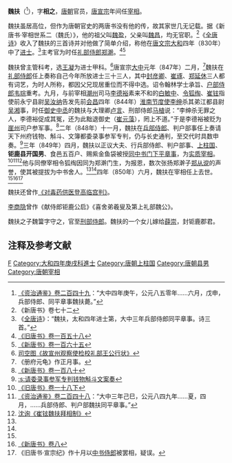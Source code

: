 '''魏扶'''（{{bd|？||850年|7月14日|catIdx=W}}<ref name=ZZTJ249>[[:s:資治通鑑/卷249|《资治通鉴》卷二百四十九]]：“大中四年庚午，公元八五零年……六月，戊申，兵部侍郎、同平章事魏扶薨。”</ref>），字'''相之'''，[[唐朝|唐朝]]官员，[[唐宣宗|唐宣宗]]年间任[[宰相|宰相]]。

魏扶虽居高位，但作为唐朝官史的两唐书没有他的传，故其家世几无记载。据《新唐书·宰相世系二（魏氏）》，他的祖父叫[[魏盈|魏盈]]，父亲叫[[魏昌|魏昌]]，均无官职。<ref>《新唐书》卷七十二{{cite web |url=http://www.sidneyluo.net/a/a17/072.htm |title=存档副本 |accessdate=2008-10-03 |deadurl=yes |archiveurl=https://web.archive.org/web/20081120085821/http://www.sidneyluo.net/a/a17/072.htm |archivedate=2008-11-20 }}{{cite web |url=http://www.sidneyluo.net/a/a17/table/form57.htm |title=存档副本 |accessdate=2010-02-22 |deadurl=yes |archiveurl=https://web.archive.org/web/20100620180729/http://sidneyluo.net/a/a17/table/form57.htm |archivedate=2010-06-20 }}</ref>《[[全唐诗|全唐诗]]》收入了魏扶的三首诗并对他做了简单介绍，称他在[[唐文宗|唐文宗]][[大和_(唐朝)|大和]]四年（830年）中了[[进士|进士]]。<ref>《[http://www.guoxue.com/qts/authers/qzz_1051.htm 全唐诗]》：“魏扶，太和四年进士第，大中三年兵部侍郎同平章事。诗三首。”</ref>主考官为时任[[礼部侍郎|礼部侍郎]][[郑澣|郑澣]]。<ref name=BT158>[[:s:旧唐书/卷158|《旧唐书》卷一百五十八]]</ref><ref name=NBT165>[[:s:新唐书/卷165|《新唐书》卷一百六十五]]</ref>

魏扶曾主管科考，选[[王凝_(唐朝)|王凝]]为进士甲科。<ref>[[:s:故宣州观察使检校礼部王公行状|司空图《故宣州观察使检校礼部王公行状》]]</ref>唐宣宗[[大中_(唐朝)|大中]]元年（847年）二月，<ref>《册府元龟》作正月事。</ref>魏扶在[[礼部侍郎|礼部侍郎]]任上奏称自己今年所放进士三十三人，其中[[封彦卿|封彦卿]]、[[崔琢|崔琢]]、[[郑延休|郑延休]]三人都有词艺，为时人所称，都因父兄现居重位而不得中选。诏令翰林学士承旨、[[户部侍郎|户部侍郎]][[韦琮|韦琮]]重考。九月，与前宰相[[潮州|潮州]]司马[[李德裕|李德裕]]素来不和的[[白敏中|白敏中]]、[[令狐绹|令狐绹]]、[[崔铉|崔铉]]指使前永宁县尉[[吴汝纳|吴汝纳]]告发先前[[会昌_(唐朝)|会昌]]四年（844年）[[淮南节度使|淮南节度使]][[李绅|李绅]]杀其弟江都县尉[[吴湘|吴湘]]事，时任[[御史中丞|御史中丞]]的魏扶与大理卿[[卢言|卢言]]、刑部侍郎[[马植_(唐朝)|马植]]说：“李绅杀无罪之人，李德裕促成其冤，还为此黜退御史（[[崔元藻|崔元藻]]），罔上不道。”于是李德裕被贬为[[崖州|崖州]]司户参军事。<ref>[[:s:新唐书/卷180|《新唐书》卷一百八十]]</ref>二年（848年）十一月，魏扶在[[兵部侍郎|兵部侍郎]]、判户部事任上奏请天下州府钱物、斛斗、文簿都委录事参军专判，仍与长史通判，至交代时具数申奏。<ref>[[:s:请委录事参军专判钱物斛斗文案奏|:s:请委录事参军专判钱物斛斗文案奏]]</ref>三年（849年）四月，魏扶以正议大夫、行兵部侍郎、判户部事、[[上柱国|上柱国]]、'''钜鹿县开国男'''、食邑五百户、赐紫金鱼袋被授[[同中书门下平章事|同中书门下平章事]]，为[[实质宰相|实质宰相]]。<ref>[[:s:旧唐书/卷18下|《旧唐书》卷一十八下]]</ref><ref>[[:s:資治通鑑/卷248|《资治通鉴》卷二百四十八]]：“大中三年己巳，公元八四九年……夏，四月，……兵部侍郎、判户部魏扶同平章事。”</ref><ref>[[:s:崔铉魏扶拜相制|沈询《崔铉魏扶拜相制》]]</ref>他与同僚宰相令狐绹因同为郑澣门生，为报恩，数次张扬郑澣子[[郑从谠|郑从谠]]的声誉，使其被提拔为中书舍人。<ref name=BT158/><ref name=NBT165/>四年（850年）六月，魏扶在宰相任上去世。<ref name=ZZTJ249/><ref>[[:s:新唐书/卷8|《新唐书》卷八]]</ref><ref>《旧唐书·宣宗纪》作十月以[[中书侍郎|中书侍郎]]被罢相，疑误。</ref>

魏扶还曾作[[:s:对毒药供医登高临宫判|《对毒药供医登高临宫判》]]。

[[李商隐|李商隐]]曾作《献侍郎钜鹿公启》《喜舍弟羲叟及第上礼部魏公》。

魏扶之子魏簹字守之，官至[[刑部侍郎|刑部侍郎]]。魏扶的一个女儿嫁给[[薛崇|薛崇]]，封钜鹿郡君。

== 注释及参考文献 ==
{{reflist}}

{{DEFAULTSORT:W}}
[[Category:魏姓|F]]
[[Category:大和四年庚戌科進士|Category:大和四年庚戌科進士]]
[[Category:唐朝上柱国|Category:唐朝上柱国]]
[[Category:唐朝县男|Category:唐朝县男]]
[[Category:唐朝宰相|Category:唐朝宰相]]